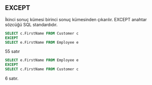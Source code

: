## EXCEPT

İkinci sonuç kümesi birinci sonuç kümesinden çıkarılır.
EXCEPT anahtar sözcüğü SQL standardıdır.



```sql
SELECT c.FirstName FROM Customer c
EXCEPT
SELECT e.FirstName FROM Employee e
```

55 satır

```sql
SELECT e.FirstName FROM Employee e
EXCEPT
SELECT c.FirstName FROM Customer c
```

6 satır.


